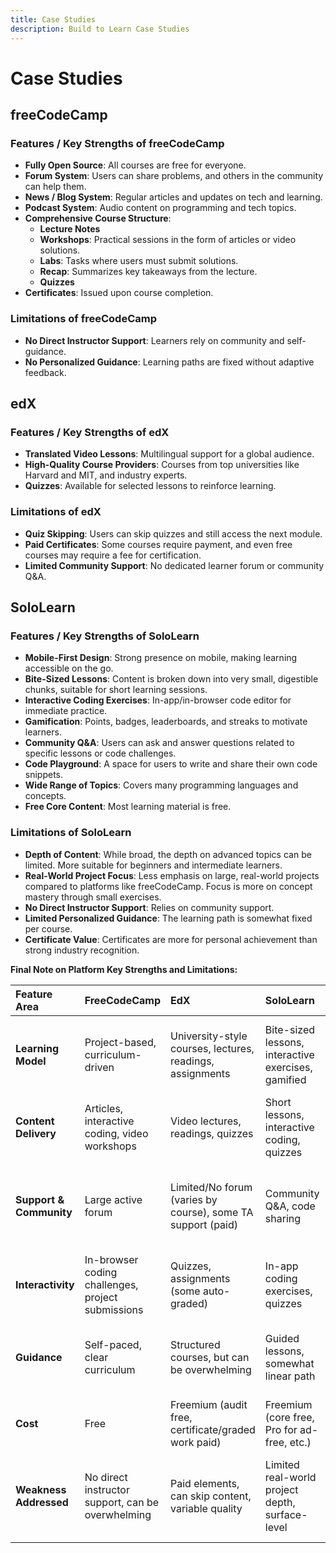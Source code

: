 ```yaml
---
title: Case Studies
description: Build to Learn Case Studies
---
```


# Case Studies

## freeCodeCamp

### Features / Key Strengths of freeCodeCamp

- **Fully Open Source**: All courses are free for everyone.
- **Forum System**: Users can share problems, and others in the community can help them.
- **News / Blog System**: Regular articles and updates on tech and learning.
- **Podcast System**: Audio content on programming and tech topics.
- **Comprehensive Course Structure**:
  - **Lecture Notes**
  - **Workshops**: Practical sessions in the form of articles or video solutions.
  - **Labs**: Tasks where users must submit solutions.
  - **Recap**: Summarizes key takeaways from the lecture.
  - **Quizzes**
- **Certificates**: Issued upon course completion.

### Limitations of freeCodeCamp

- **No Direct Instructor Support**: Learners rely on community and self-guidance.
- **No Personalized Guidance**: Learning paths are fixed without adaptive feedback.

## edX

### Features / Key Strengths of edX

- **Translated Video Lessons**: Multilingual support for a global audience.
- **High-Quality Course Providers**: Courses from top universities like Harvard and MIT, and industry experts.
- **Quizzes**: Available for selected lessons to reinforce learning.

### Limitations of edX

- **Quiz Skipping**: Users can skip quizzes and still access the next module.
- **Paid Certificates**: Some courses require payment, and even free courses may require a fee for certification.
- **Limited Community Support**: No dedicated learner forum or community Q&A.

## SoloLearn

### Features / Key Strengths of SoloLearn

- **Mobile-First Design**: Strong presence on mobile, making learning accessible on the go.
- **Bite-Sized Lessons**: Content is broken down into very small, digestible chunks, suitable for short learning sessions.
- **Interactive Coding Exercises**: In-app/in-browser code editor for immediate practice.
- **Gamification**: Points, badges, leaderboards, and streaks to motivate learners.
- **Community Q&A**: Users can ask and answer questions related to specific lessons or code challenges.
- **Code Playground**: A space for users to write and share their own code snippets.
- **Wide Range of Topics**: Covers many programming languages and concepts.
- **Free Core Content**: Most learning material is free.

### Limitations of SoloLearn

- **Depth of Content**: While broad, the depth on advanced topics can be limited. More suitable for beginners and intermediate learners.
- **Real-World Project Focus**: Less emphasis on large, real-world projects compared to platforms like freeCodeCamp. Focus is more on concept mastery through small exercises.
- **No Direct Instructor Support**: Relies on community support.
- **Limited Personalized Guidance**: The learning path is somewhat fixed per course.
- **Certificate Value**: Certificates are more for personal achievement than strong industry recognition.

**Final Note on Platform Key Strengths and Limitations:**

| Feature Area            | FreeCodeCamp                                      | EdX                                                         | SoloLearn                                           | **Your "Build to Learn" Opportunity**                                                                                          |
| :---------------------- | :------------------------------------------------ | :---------------------------------------------------------- | :-------------------------------------------------- | :----------------------------------------------------------------------------------------------------------------------------- |
| **Learning Model**      | Project-based, curriculum-driven                  | University-style courses, lectures, readings, assignments   | Bite-sized lessons, interactive exercises, gamified | **Strong project-based focus with real-life case studies, sequential module completion, one-course-at-a-time.**                |
| **Content Delivery**    | Articles, interactive coding, video workshops     | Video lectures, readings, quizzes                           | Short lessons, interactive coding, quizzes          | **Documentation + Video tutorials (side-by-side), Labs (video case study), Recap Notes, Projects.**                            |
| **Support & Community** | Large active forum                                | Limited/No forum (varies by course), some TA support (paid) | Community Q&A, code sharing                         | **Free: Documentation/Video, Project Feedback. Premium: One-to-one instructor support. (Potential for a future forum).**       |
| **Interactivity**       | In-browser coding challenges, project submissions | Quizzes, assignments (some auto-graded)                     | In-app coding exercises, quizzes                    | **Interactive examples within docs/videos, Hands-on Labs, Project Submissions, Secure MCQs.**                                  |
| **Guidance**            | Self-paced, clear curriculum                      | Structured courses, but can be overwhelming                 | Guided lessons, somewhat linear path                | **Strict sequential progression (modules/parts), one course at a time ensures focused learning.**                              |
| **Cost**                | Free                                              | Freemium (audit free, certificate/graded work paid)         | Freemium (core free, Pro for ad-free, etc.)         | **Freemium model (1:1 support is premium).**                                                                                   |
| **Weakness Addressed**  | No direct instructor support, can be overwhelming | Paid elements, can skip content, variable quality           | Limited real-world project depth, surface-level     | **Addresses lack of real-world application, direct support (premium), forced progression, and focuses on depth via projects.** |
